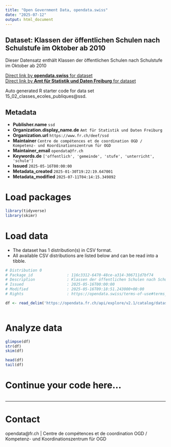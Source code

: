 ```yaml
---
title: "Open Government Data, opendata.swiss"
date: "2025-07-12"
output: html_document
---
```


## Dataset: Klassen der öffentlichen Schulen nach Schulstufe im Oktober ab 2010

Dieser Datensatz enthält Klassen der öffentlichen Schulen nach Schulstufe im Oktober ab 2010

[Direct link by **opendata.swiss** for dataset](https://opendata.swiss/de/dataset/klassen-der-offentlichen-schulen-nach-schulstufe-im-oktober-ab-2010)<br>
[Direct link by **Amt für Statistik und Daten Freiburg** for dataset](https://opendata.fr.ch/explore/dataset/15_02_classes_ecoles_publiques/)

Auto generated R starter code for data set 15_02_classes_ecoles_publiques@ssd.

## Metadata

- **Publisher.name** `ssd`
- **Organization.display_name.de** `Amt für Statistik und Daten Freiburg`
- **Organization.url** `https://www.fr.ch/deef/ssd`
- **Maintainer** `Centre de compétences et de coordination OGD / Kompetenz- und Koordinationszentrum für OGD`
- **Maintainer_email** `opendata@fr.ch`
- **Keywords.de** `['offentlich', 'gemeinde', 'stufe', 'unterricht', 'schule']`
- **Issued** `2025-05-16T00:00:00`
- **Metadata_created** `2025-01-30T19:22:19.647001`
- **Metadata_modified** `2025-07-11T04:14:15.349892`


# Load packages

```r

library(tidyverse)
library(skimr)

```

# Load data

-   The dataset has 1 distribution(s) in CSV format.
-   All available CSV distributions are listed below and can be read into a tibble.

```r

# Distribution 0
# Package_id               : 116c3312-6470-48ce-a314-306711d7bf74
# Description              : Klassen der öffentlichen Schulen nach Schulstufe im Oktober ab 2010 (csv)
# Issued                   : 2025-05-16T00:00:00
# Modified                 : 2025-05-16T09:18:51.243000+00:00
# Rights                   : https://opendata.swiss/terms-of-use#terms_by

df <- read_delim('https://opendata.fr.ch/api/explore/v2.1/catalog/datasets/15_02_classes_ecoles_publiques/exports/csv?use_labels=true')



```

# Analyze data

```r

glimpse(df)
str(df)
skim(df)

head(df)
tail(df)

```

# Continue your code here...

```r

```

------------------------------------------------------------------------

# Contact

opendata@fr.ch | Centre de compétences et de coordination OGD / Kompetenz- und Koordinationszentrum für OGD
